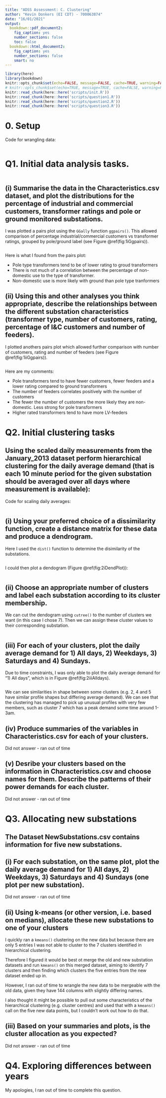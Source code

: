 ```yaml
---
title: "ADSS Assessment: C. Clustering"
author: "Kevin Donkers (EI CDT) - 700063874"
date: "16/01/2021"
output:
  bookdown::pdf_document2:
    fig_caption: yes
    number_sections: false
    toc: false
  bookdown::html_document2:
    fig_caption: yes
    number_sections: false
    smart: no
---
```

```r
library(here)
library(bookdown)
knitr::opts_chunk$set(echo=FALSE, message=FALSE, cache=TRUE, warning=FALSE, include=FALSE)
# knitr::opts_chunk$set(echo=TRUE, message=TRUE, cache=FALSE, warning=FALSE, include=TRUE)
knitr::read_chunk(here::here('scripts/init.R'))
knitr::read_chunk(here::here('scripts/question1.R'))
knitr::read_chunk(here::here('scripts/question2.R'))
knitr::read_chunk(here::here('scripts/question3.R'))
```

<!-- Fig link: \@ref(fig:TagNoSpecialChars) -->
# 0. Setup

Code for wrangling data:

```r
```

\pagebreak
# Q1. Initial data analysis tasks.

```r
```

## (i) Summarise the data in the Characteristics.csv dataset, and plot the distributions for the percentage of industrial and commercial customers, transformer ratings and pole or ground monitored substations.

I was plotted a pairs plot using the `GGally` function `ggpairs()`. This allowed comparison of percentage industrial/commercial customers vs transformer ratings, grouped by pole/ground label (see Figure \@ref(fig:1iGgpairs)).

```r
```

Here is what I found from the pairs plot:

- Pole type transformers tend to be of lower rating to groud transformers
- There is not much of a correlation between the percentage of non-domestic use to the type of transformer.
- Non-domestic use is more likely with ground than pole type tranformers


\pagebreak
## (ii) Using this and other analyses you think appropriate, describe the relationships between the different substation characteristics (transformer type, number of customers, rating, percentage of I&C customers and number of feeders).

I plotted anothers pairs plot which allowed further comparison with number of customers, rating and number of feeders (see Figure \@ref(fig:1iiGgpairs)).

```r
```

Here are my comments:

- Pole transformers tend to have fewer customers, fewer feeders and a lower rating compared to ground transformers
- The number of feeders correlates positively with the number of customers
- The fewer the number of customers the more likely they are non-domestic. Less strong for pole transformers
- Higher rated transformers tend to have more LV-feeders


\pagebreak
# Q2. Initial clustering tasks
## Using the scaled daily measurements from the January_2013 dataset perform hierarchical clustering for the daily average demand (that is each 10 minute period for the given substation should be averaged over all days where measurement is available):

Code for scaling daily averages:
```r
```

\pagebreak
## (i) Using your preferred choice of a dissimilarity function, create a distance matrix for these data and produce a dendrogram.

Here I used the `dist()` function to determine the disimilarity of the substations.

```r
```

I could then plot a dendogram (Figure \@ref(fig:2iDendPlot)):

```r
```

\pagebreak
## (ii) Choose an appropriate number of clusters and label each substation according to its cluster membership.

We can cut the dendogram using `cutree()` to the number of clusters we want (in this case I chose 7). Then we can assign these cluster values to their corresponding substation.

```r
```

\pagebreak
## (iii) For each of your clusters, plot the daily average demand for 1) All days, 2) Weekdays, 3) Saturdays and 4) Sundays.

Due to time constraints, I was only able to plot the daily average demand for "1) All days", which is in Figure \@ref(fig:2iiiAlldays).

```r
```

We can see similarities in shape between some clusters (e.g. 2, 4 and 5 have similar profile shapes but differing average demand). We can see that the clustering has managed to pick up unusual profiles with very few members, such as cluster 7 which has a peak demand some time around 1-3am. 

\pagebreak
## (iv) Produce summaries of the variables in Characteristics.csv for each of your clusters.

Did not answer - ran out of time

## (v) Desribe your clusters based on the information in Characteristics.csv and choose names for them. Describe the patterns of their power demands for each cluster.

Did not answer - ran out of time




\pagebreak
# Q3. Allocating new substations
## The Dataset NewSubstations.csv contains information for five new substations.


## (i) For each substation, on the same plot, plot the daily average demand for 1) All days, 2) Weekdays, 3) Saturdays and 4) Sundays (one plot per new substation).

Did not answer - ran out of time

## (ii) Using k-means (or other version, i.e. based on medians), allocate these new substations to one of your clusters

I quickly ran a `kmeans()` clustering on the new data but because there are only 5 entries I was not able to cluster to the 7 clusters identified in hierarchical clustering.

Therefore I figured it would be best ot merge the old and new substation datasets and run `kmeans()` on this merged dataset, aiming to identify 7 clusters and then finding which clusters the five entries from the new dataset ended up in.

However, I ran out of time to wrangle the new data to be mergeable with the old data, given they have 144 columns with slightly differing names.

I also thought it might be possible to pull out some characteristics of the hierarchical clustering (e.g. cluster centres) and used that with a `kmeans()` call on the five new data points, but I couldn't work out how to do that.

## (iii) Based on your summaries and plots, is the cluster allocation as you expected?

Did not answer - ran out of time

\pagebreak
# Q4. Exploring differences between years

My apologies, I ran out of time to complete this question.